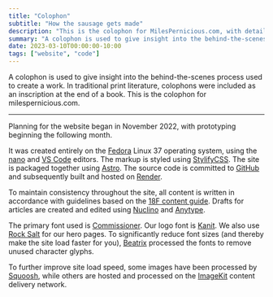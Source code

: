 ```yaml
---
title: "Colophon"
subtitle: "How the sausage gets made"
description: "This is the colophon for MilesPernicious.com, with details about resources used in the site's creation"
summary: "A colophon is used to give insight into the behind-the-scenes process used to create a work. In traditional print literature, colophons were included as an inscription at the end of a book..."
date: 2023-03-10T00:00:00-10:00
tags: ["website", "code"]
---
```


A colophon is used to give insight into the behind-the-scenes process used to create a work. In traditional print literature, colophons were included as an inscription at the end of a book.  This is the colophon for milespernicious.com.

***

Planning for the website began in November 2022, with prototyping beginning the following month.

It was created entirely on the [Fedora](https://fedoraproject.org) Linux 37 operating system, using the [nano](https://nano-editor.org) and [VS Code](https://code.visualstudio.com/) editors.  The markup is styled using [StylifyCSS](https://stylifycss.com/).  The site is packaged together using [Astro](https://astro.build).  The source code is committed to [GitHub](https://github.com) and subsequently built and hosted on [Render](https://render.com).

To maintain consistency throughout the site, all content is written in accordance with guidelines based on the [18F content guide](https://content-guide.18f.gov/).  Drafts for articles are created and edited using [Nuclino](https://nuclino.com) and [Anytype](https://anytype.io).

The primary font used is [Commissioner](https://github.com/kosbarts/Commissioner). Our logo font is [Kanit](https://github.com/cadsondemak/kanit). We also use [Rock Salt](https://www.fontsquirrel.com/fonts/rock-salt) for our hero pages. To significantly reduce font sizes (and thereby make the site load faster for you), [Beatrix](https://github.com/funbox/beatrix) processed the fonts to remove unused character glyphs.

To further improve site load speed, some images have been processed by [Squoosh](https://squoosh.app), while others are hosted and processed on the [ImageKit](https://imagekit.io) content delivery network.
